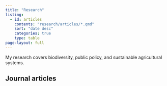 ```yaml
---
title: "Research"
listing:
  - id: articles
    contents: "research/articles/*.qmd"
    sort: "date desc"
    categories: true
    type: table
page-layout: full
---
```


My research covers biodiversity, public policy, and sustainable agricultural systems.


## Journal articles
